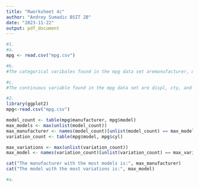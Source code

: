 ```yaml
---
title: "Rworksheet 4c"
author: "Andrey Sumadic BSIT 2B"
date: "2023-11-22"
output: pdf_document
---
```



```r
#1.
#a.
mpg <- read.csv("mpg.csv")

#b.
#The categorical varibales found in the mpg data set aremanufacturer, model, year, trans, fl, and class

#c.
#The continuous variable found in the mpg data set are displ, cty, and hwy
```

```r
#2.
library(ggplot2)
mpg<-read.csv("mpg.csv")

model_count <- table(mpg$manufacturer, mpg$model)
max_models <- max(unlist(model_count))
max_manufacturer <- names(model_count)[unlist(model_count) == max_models]
variation_count <- table(mpg$model, mpg$cyl)

max_variations <- max(unlist(variation_count))
max_model <- names(variation_count)[unlist(variation_count) == max_variations]

cat("The manufacturer with the most models is:", max_manufacturer)
cat("The model with the most variations is:", max_model)

#a. 

```
